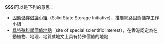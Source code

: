 '''SSSI'''可以是下列的意思：

* [[固態儲存倡議小組|固態儲存倡議小組]]（Solid State Storage Initiative），推廣網路固態儲存工作小組
* [[具特殊科學價值地點|具特殊科學價值地點]]（site of special scientific interest），在香港認定為在動植物、地理、地質或地文上具有特殊價值的地點
{{disambig|Cat=四字拉丁字母缩写消歧义}}